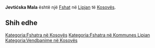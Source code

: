{{Fshat në Kosovës
 | Emri                = Jevtićska Mala
| srp_N_name = Jevtićska Mala
| srp_N_FULL_NAME_RO = Jevtićska Mala
| srp_N_FULL_NAME_ND_RO = Jevticska Mala
| srp_N_SORT_NAME_RG = JEVTICSKAMALA
| srp_N_FULL_NAME_RG = Jevtićska Mala
| srp_N_FULL_NAME_ND_RG = Jevticska Mala

 | Emri (Rasa dhanore) = 
 | Figura              = 
 | Shteti              = Kosovo
 | Komuna              = Lipjan
 | Kodi postar         = 
 | Sipërfaqja          = 

 | Popullsia           = 

 | Regj. i popullsisë  = 
 | Dend. e popullsisë  = 
 | Faqja zyrtare       = 
 <!--- Koordinatat ----> 
 | Gjerësia            = 43.135
 | Gjatësia            = 20.914167
 | Lartësia            = 
}}
'''Jevtićska Mala''' është një [[Fshat]] në [[Lipjan]] të [[Kosovës]].

<!-- == Gjeografia == -->
<!-- == Historia == -->
<!-- == Demografia == -->
== Shih edhe ==
{{Komuna Lipjan}}
{{Kosovo-Administrata-Cung}}

[[Kategoria:Fshatra në Kosovës]]
[[Kategoria:Fshatra në Kommunes Lipjan]]
[[Kategoria:Vendbanime në Kosovës]]